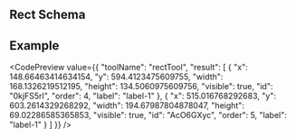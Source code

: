 
## Rect Schema

<JsonSchemaTable schema={jsonschema} />

## Example

<CodePreview value={{
  "toolName": "rectTool",
  "result": [
    {
      "x": 148.66463414634154,
      "y": 594.4123475609755,
      "width": 168.1326219512195,
      "height": 134.5060975609756,
      "visible": true,
      "id": "0kjFS5rI",
      "order": 4,
      "label": "label-1"
    },
    {
      "x": 515.016768292683,
      "y": 603.2614329268292,
      "width": 194.67987804878047,
      "height": 69.02286585365853,
      "visible": true,
      "id": "AcO6GXyc",
      "order": 5,
      "label": "label-1"
    }
  ]
}} />
